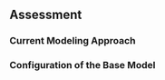## Assessment {#sec-assmt-config}

### Current Modeling Approach

<!--- Include a short, general overview of the modeling platform, including the reference to the model paper or online reference. If using `asar`, a portion of this will be generated based on the stated model. Please include a short description of changes between the approach from the last assessment cycle to the current. --->

### Configuration of the Base Model

<!--- Describe the setup of the stock assessment model. --->


